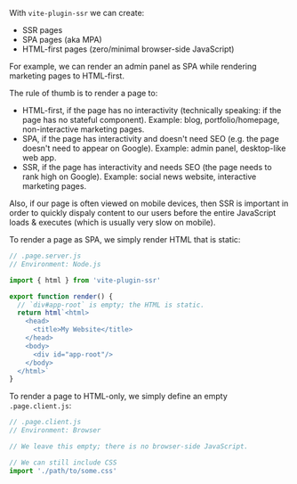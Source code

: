 With `vite-plugin-ssr` we can create:
 - SSR pages
 - SPA pages (aka MPA)
 - HTML-first pages (zero/minimal browser-side JavaScript)

For example, we can render an admin panel as SPA while rendering marketing pages to HTML-first.

The rule of thumb is to render a page to:
 - HTML-first, if the page has no interactivity (technically speaking: if the page has no stateful component). Example: blog, portfolio/homepage, non-interactive marketing pages.
 - SPA, if the page has interactivity and doesn't need SEO (e.g. the page doesn't need to appear on Google). Example: admin panel, desktop-like web app.
 - SSR, if the page has interactivity and needs SEO (the page needs to rank high on Google). Example: social news website, interactive marketing pages.

Also, if our page is often viewed on mobile devices, then SSR is important in order to quickly dispaly content to our users before the entire JavaScript loads & executes (which is usually very slow on mobile).

To render a page as SPA, we simply render HTML that is static:

```js
// .page.server.js
// Environment: Node.js

import { html } from 'vite-plugin-ssr'

export function render() {
  // `div#app-root` is empty; the HTML is static.
  return html`<html>
    <head>
      <title>My Website</title>
    </head>
    <body>
      <div id="app-root"/>
    </body>
  </html>`
}
```

To render a page to HTML-only, we simply define an empty `.page.client.js`:

```js
// .page.client.js
// Environment: Browser

// We leave this empty; there is no browser-side JavaScript.

// We can still include CSS
import './path/to/some.css'
```
